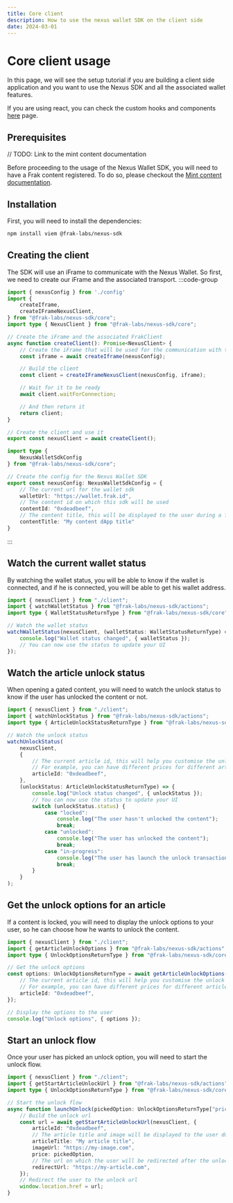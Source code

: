 ```yaml
---
title: Core client
description: How to use the nexus wallet SDK on the client side
date: 2024-03-01
---
```


# Core client usage

In this page, we will see the setup tutorial if you are building a client side application and you want to use the Nexus SDK and all the associated wallet features.

If you are using react, you can check the custom hooks and components [here](/wallet-sdk/how-to/client-react) page.

## Prerequisites

// TODO: Link to the mint content documentation

Before proceeding to the usage of the Nexus Wallet SDK, you will need to have a Frak content registered. To do so, please checkout the [Mint content documentation](https://frak.id/docs).


## Installation

First, you will need to install the dependencies:

```bash
npm install viem @frak-labs/nexus-sdk
```

## Creating the client

The SDK will use an iFrame to communicate with the Nexus Wallet. So first, we need to create our iFrame and the associated transport.
:::code-group

```ts [client.ts]
import { nexusConfig } from './config'
import {
    createIframe,
    createIFrameNexusClient,
} from "@frak-labs/nexus-sdk/core";
import type { NexusClient } from "@frak-labs/nexus-sdk/core";

// Create the iFrame and the associated FrakClient
async function createClient(): Promise<NexusClient> {
    // Create the iFrame that will be used for the communication with the nexus wallet
    const iframe = await createIframe(nexusConfig);

    // Build the client
    const client = createIFrameNexusClient(nexusConfig, iframe);

    // Wait for it to be ready
    await client.waitForConnection;

    // And then return it
    return client;
}

// Create the client and use it
export const nexusClient = await createClient();
```

```ts [config.ts] filename="config.ts"
import type {
    NexusWalletSdkConfig
} from "@frak-labs/nexus-sdk/core";

// Create the config for the Nexus Wallet SDK
export const nexusConfig: NexusWalletSdkConfig = {
    // The current url for the wallet sdk
    walletUrl: "https://wallet.frak.id",
    // The content id on which this sdk will be used
    contentId: "0xdeadbeef",
    // The content title, this will be displayed to the user during a few registration steps
    contentTitle: "My content dApp title"
}
```

:::

## Watch the current wallet status

By watching the wallet status, you will be able to know if the wallet is connected, and if he is connected, you will be able to get his wallet address.

```ts
import { nexusClient } from "./client";
import { watchWalletStatus } from "@frak-labs/nexus-sdk/actions";
import type { WalletStatusReturnType } from "@frak-labs/nexus-sdk/core";

// Watch the wallet status
watchWalletStatus(nexusClient, (walletStatus: WalletStatusReturnType) => {
    console.log("Wallet status changed", { walletStatus });
    // You can now use the status to update your UI
});
```


## Watch the article unlock status

When opening a gated content, you will need to watch the unlock status to know if the user has unlocked the content or not.

```ts
import { nexusClient } from "./client";
import { watchUnlockStatus } from "@frak-labs/nexus-sdk/actions";
import type { ArticleUnlockStatusReturnType } from "@frak-labs/nexus-sdk/core";

// Watch the unlock status
watchUnlockStatus(
    nexusClient,
    {
        // The current article id, this will help you customise the unlock logics for each article if you want
        // For example, you can have different prices for different articles, or articles free if users has already checked other articles
        articleId: "0xdeadbeef",
    },
    (unlockStatus: ArticleUnlockStatusReturnType) => {
        console.log("Unlock status changed", { unlockStatus });
        // You can now use the status to update your UI
        switch (unlockStatus.status) {
            case "locked":
                console.log("The user hasn't unlocked the content");
                break;
            case "unlocked":
                console.log("The user has unlocked the content");
                break;
            case "in-progress":
                console.log("The user has launch the unlock transaction, it's in progress");
                break;
        }
    }
);
```


## Get the unlock options for an article

If a content is locked, you will need to display the unlock options to your user, so he can choose how he wants to unlock the content.

```ts
import { nexusClient } from "./client";
import { getArticleUnlockOptions } from "@frak-labs/nexus-sdk/actions";
import type { UnlockOptionsReturnType } from "@frak-labs/nexus-sdk/core";

// Get the unlock options
const options: UnlockOptionsReturnType = await getArticleUnlockOptions(nexusClient, {
    // The current article id, this will help you customise the unlock logics for each article if you want
    // For example, you can have different prices for different articles, or articles free if users has already checked other articles
    articleId: "0xdeadbeef",
});

// Display the options to the user
console.log("Unlock options", { options });
```

## Start an unlock flow

Once your user has picked an unlock option, you will need to start the unlock flow.

```ts
import { nexusClient } from "./client";
import { getStartArticleUnlockUrl } from "@frak-labs/nexus-sdk/actions";
import type { UnlockOptionsReturnType } from "@frak-labs/nexus-sdk/core";

// Start the unlock flow
async function launchUnlock(pickedOption: UnlockOptionsReturnType["prices"][number]) {
    // Build the unlock url
    const url = await getStartArticleUnlockUrl(nexusClient, {
        articleId: "0xdeadbeef",
        // The article title and image will be displayed to the user during the unlock process
        articleTitle: "My article title",
        imageUrl: "https://my-image.com",
        price: pickedOption,
        // The url on which the user will be redirected after the unlock process (can be the same url as the current one if you are watching the unlock status to display the unlocked content)
        redirectUrl: "https://my-article.com",
    });
    // Redirect the user to the unlock url
    window.location.href = url;
}
```